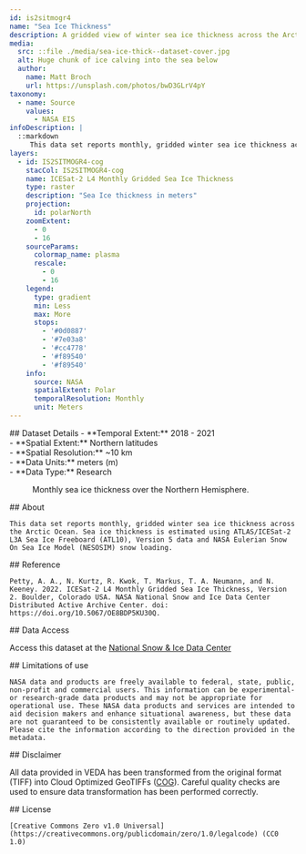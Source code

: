 ```yaml
---
id: is2sitmogr4
name: "Sea Ice Thickness"
description: A gridded view of winter sea ice thickness across the Arctic Ocean
media:
  src: ::file ./media/sea-ice-thick--dataset-cover.jpg
  alt: Huge chunk of ice calving into the sea below
  author:
    name: Matt Broch
    url: https://unsplash.com/photos/bwD3GLrV4pY
taxonomy:
  - name: Source
    values:
      - NASA EIS
infoDescription: |
  ::markdown
     This data set reports monthly, gridded winter sea ice thickness across the Arctic Ocean. Sea ice thickness is estimated using ATLAS/ICESat-2 L3A Sea Ice Freeboard (ATL10), Version 5 data and NASA Eulerian Snow On Sea Ice Model (NESOSIM) snow loading.
layers:
  - id: IS2SITMOGR4-cog
    stacCol: IS2SITMOGR4-cog
    name: ICESat-2 L4 Monthly Gridded Sea Ice Thickness
    type: raster
    description: "Sea Ice thickness in meters"
    projection:
      id: polarNorth
    zoomExtent:
      - 0
      - 16
    sourceParams:
      colormap_name: plasma
      rescale:
        - 0
        - 16
    legend:
      type: gradient
      min: Less
      max: More
      stops:
        - '#0d0887'
        - '#7e03a8'
        - '#cc4778'
        - '#f89540'
        - '#f89540'
    info:
      source: NASA
      spatialExtent: Polar
      temporalResolution: Monthly 
      unit: Meters  
---
```


<Block>
  <Prose>   
    ## Dataset Details
    - **Temporal Extent:** 2018 - 2021<br />
    - **Spatial Extent:** Northern latitudes<br />
    - **Spatial Resolution:** ~10 km<br />
    - **Data Units:** meters (m)<br />
    - **Data Type:** Research<br />
  </Prose>
<Figure>
    <Map
      datasetId='is2sitmogr4'
      layerId='IS2SITMOGR4-cog'
      center={[-60.4743, 82.5651]}
      zoom={1}
      dateTime='2018-12-01'
    />
    <Caption
      attrAuthor='NASA'
      attrUrl='https://nasa.gov/'
    >
    Monthly sea ice thickness over the Northern Hemisphere.
    </Caption>
  </Figure>
</Block>


<Block>
  <Prose>
    ## About

    This data set reports monthly, gridded winter sea ice thickness across the Arctic Ocean. Sea ice thickness is estimated using ATLAS/ICESat-2 L3A Sea Ice Freeboard (ATL10), Version 5 data and NASA Eulerian Snow On Sea Ice Model (NESOSIM) snow loading.
  </Prose>
</Block>


<Block>
  <Prose>
    ## Reference

    Petty, A. A., N. Kurtz, R. Kwok, T. Markus, T. A. Neumann, and N. Keeney. 2022. ICESat-2 L4 Monthly Gridded Sea Ice Thickness, Version 2. Boulder, Colorado USA. NASA National Snow and Ice Data Center Distributed Active Archive Center. doi: https://doi.org/10.5067/OE8BDP5KU30Q.
  </Prose>
</Block>


<Block>
  <Prose>
  ## Data Access

  Access this dataset at the [National Snow & Ice Data Center](https://nsidc.org/data/IS2SITMOGR4/versions/2)
  </Prose>
</Block>


<Block>
  <Prose>
    ## Limitations of use

    NASA data and products are freely available to federal, state, public, non-profit and commercial users. This information can be experimental- or research-grade data products and may not be appropriate for operational use. These NASA data products and services are intended to aid decision makers and enhance situational awareness, but these data are not guaranteed to be consistently available or routinely updated. Please cite the information according to the direction provided in the metadata.
  </Prose>
</Block>


<Block>
  <Prose>
  ## Disclaimer

  All data provided in VEDA has been transformed from the original format (TIFF) into Cloud Optimized GeoTIFFs ([COG](https://www.cogeo.org)). Careful quality checks are used to ensure data transformation has been performed correctly.  
  </Prose>
</Block>


<Block>
  <Prose>
    ## License

    [Creative Commons Zero v1.0 Universal](https://creativecommons.org/publicdomain/zero/1.0/legalcode) (CC0 1.0)
  </Prose>
</Block>